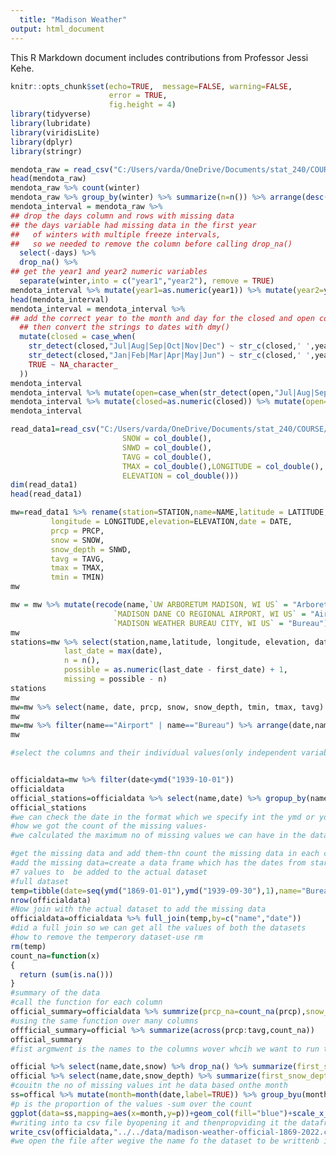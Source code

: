 ```yaml
---
  title: "Madison Weather"
output: html_document
---
```

  
  This R Markdown document includes contributions from Professor Jessi Kehe.

```r
knitr::opts_chunk$set(echo=TRUE,  message=FALSE, warning=FALSE,
                      error = TRUE,
                      fig.height = 4)
library(tidyverse)
library(lubridate)
library(viridisLite)
library(dplyr)
library(stringr)
```

```r
mendota_raw = read_csv("C:/Users/varda/OneDrive/Documents/stat_240/COURSE/data/lake-mendota-raw-2022.csv")
head(mendota_raw)
mendota_raw %>% count(winter)
mendota_raw %>% group_by(winter) %>% summarize(n=n()) %>% arrange(desc(n))
mendota_interval = mendota_raw %>%
## drop the days column and rows with missing data
## the days variable had missing data in the first year
##   of winters with multiple freeze intervals,
##   so we needed to remove the column before calling drop_na()    
  select(-days) %>% 
  drop_na() %>% 
## get the year1 and year2 numeric variables
  separate(winter,into = c("year1","year2"), remove = TRUE)
mendota_interval %>% mutate(year1=as.numeric(year1)) %>% mutate(year2=year1+1)
head(mendota_interval)
mendota_interval = mendota_interval %>%
## add the correct year to the month and day for the closed and open columns
  ## then convert the strings to dates with dmy()
  mutate(closed = case_when(
    str_detect(closed,"Jul|Aug|Sep|Oct|Nov|Dec") ~ str_c(closed,' ',year1),
    str_detect(closed,"Jan|Feb|Mar|Apr|May|Jun") ~ str_c(closed,' ',year2),
    TRUE ~ NA_character_
  ))
mendota_interval
mendota_interval %>% mutate(open=case_when(str_detect(open,"Jul|Aug|Sep|Oct|Nov|Dec") ~ str_c(open,' ',year1),str_detect(open,"Jan|Feb|Mar|Apr|May|Jun") ~ str_c(open,' ',year2),str_detect(open,"Jan|Feb|Mar|Apr|May|Jun") ~ str_c(open,year1),TRUE ~ NA_character_))
mendota_interval %>% mutate(closed=as.numeric(closed)) %>% mutate(open=as.numeric(open)) %>% mutate(no_of_days=as.numeric(open-closed))
mendota_interval
```
```r
read_data1=read_csv("C:/Users/varda/OneDrive/Documents/stat_240/COURSE/data/madison-weather-1869-2022.csv",col_types=cols(STATION=col_character(),NAME=col_character(),LATITUDE=col_double(),DATE=col_date(format=""),TMIN=col_number(), PRCP = col_double(),
                         SNOW = col_double(),
                         SNWD = col_double(),
                         TAVG = col_double(),
                         TMAX = col_double(),LONGITUDE = col_double(),
                         ELEVATION = col_double()))
dim(read_data1)
head(read_data1)


```



```r
mw=read_data1 %>% rename(station=STATION,name=NAME,latitude = LATITUDE,
         longitude = LONGITUDE,elevation=ELEVATION,date = DATE,
         prcp = PRCP,
         snow = SNOW,
         snow_depth = SNWD,
         tavg = TAVG,
         tmax = TMAX,
         tmin = TMIN)
mw
```

```r
mw = mw %>% mutate(recode(name,`UW ARBORETUM MADISON, WI US` = "Arboretum",`CHARMANY FARM, WI US` = "Charmany",
                       `MADISON DANE CO REGIONAL AIRPORT, WI US` = "Airport",
                       `MADISON WEATHER BUREAU CITY, WI US` = "Bureau"))
mw
stations=mw %>% select(station,name,latitude, longitude, elevation, date) %>%  group_by(station, name, latitude, longitude, elevation) %>% summarize(first_date = min(date),
            last_date = max(date),
            n = n(),
            possible = as.numeric(last_date - first_date) + 1,
            missing = possible - n)
stations
mw
mw=mw %>% select(name, date, prcp, snow, snow_depth, tmin, tmax, tavg) 
mw
mw=mw %>% filter(name=="Airport" | name=="Bureau") %>% arrange(date,name)
mw
```
```r
#select the columns and their individual values(only independent variables)


officialdata=mw %>% filter(date<ymd("1939-10-01"))
officialdata
official_stations=officialdata %>% select(name,date) %>% gropup_by(name) %>% sumamrize(first-date=min(date),last_date=max(date),n=n(),possible=as.numeric(last_date-first_date)+1,missing=possible-n)
official_stations
#we can check the date in the format which we specify int the ymd or ydm format
#how we got the count of the missing values-
#we calculated the maximum no of missing values we can have in the dataset-which is the no of values in total and is given by substracting the maximum of the last data and the minimum of the first date


```

```r
#get the missing data and add them-thn count the missing data in each column
#add the missing data=create a data frame which has the dates from start 1869 to 1939-then  join with the official data
#7 values to  be added to the actual dataset
#full dataset
temp=tibble(date=seq(ymd("1869-01-01"),ymd("1939-09-30"),1),name="Bureau")
nrow(officialdata)
#Now join with the actual dataset to add the missing data
officialdata=officialdata %>% full_join(temp,by=c("name","date"))
#did a full join so we can get all the values of both the datasets
#how to remove the temperory dataset-use rm
rm(temp)
count_na=function(x)
{
  return (sum(is.na()))
}
#summary of the data
#call the function for each column
official_summary=officialdata %>% summrize(prcp_na=count_na(prcp),snow_na=count_na(snow),depth_na=count_na(depth),tmax_na=count(tmax))
#using the same function over many columns
offficial_summary=official %>% summarize(across(prcp:tavg,count_na))
official_summary
#fist argmwent is the names to the columns wover whcih we want to run the function
```

```r
official %>% select(name,date,snow) %>% drop_na() %>% summarize(first_snow=min(date))
official %>% select(name,date,snow_depth) %>% summarize(first_snow_depth=min(date))
#couitn the no of missing values int he data based onthe month
ss=offical %>% mutate(month=month(date,label=TRUE)) %>% group_byu(month) %>% summarize(n=n(),missing=count_na(snow),p=missing/n)
#p is the proportion of the values -sum over the count
ggplot(data=ss,mapping=aes(x=month,y=p))+geom_col(fill="blue")+scale_x_continuous(labels=scales::percent)+xlab("Month")+ylab("percent of the missing data")+ggtitle("hello world",subtitle("hwllo hello"))
#writing into ta csv file byopening it and thenpropviding it the dataframe
write_csv(officialdata,"../../data/madison-weather-official-1869-2022.csv")
#we open the file after wegive the name fo the dataset to be writtenb into it


```



